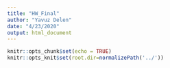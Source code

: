 ```yaml
---
title: "HW_Final"
author: "Yavuz Delen"
date: "4/23/2020"
output: html_document
---
```


```r
knitr::opts_chunk$set(echo = TRUE)
knitr::opts_knit$set(root.dir=normalizePath('../'))
```

